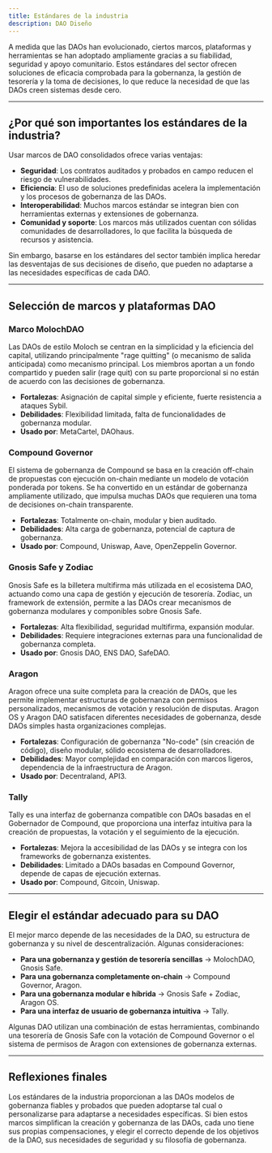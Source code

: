 ```yaml
---
title: Estándares de la industria
description: DAO Diseño
---
```


A medida que las DAOs han evolucionado, ciertos marcos, plataformas y herramientas se han adoptado ampliamente gracias a su fiabilidad, seguridad y apoyo comunitario. Estos estándares del sector ofrecen soluciones de eficacia comprobada para la gobernanza, la gestión de tesorería y la toma de decisiones, lo que reduce la necesidad de que las DAOs creen sistemas desde cero.

---

## ¿Por qué son importantes los estándares de la industria?

Usar marcos de DAO consolidados ofrece varias ventajas:

- **Seguridad**: Los contratos auditados y probados en campo reducen el riesgo de vulnerabilidades.
- **Eficiencia**: El uso de soluciones predefinidas acelera la implementación y los procesos de gobernanza de las DAOs.
- **Interoperabilidad**: Muchos marcos estándar se integran bien con herramientas externas y extensiones de gobernanza.
- **Comunidad y soporte**: Los marcos más utilizados cuentan con sólidas comunidades de desarrolladores, lo que facilita la búsqueda de recursos y asistencia.

Sin embargo, basarse en los estándares del sector también implica heredar las desventajas de sus decisiones de diseño, que pueden no adaptarse a las necesidades específicas de cada DAO.

---

## Selección de marcos y plataformas DAO

### Marco MolochDAO

Las DAOs de estilo Moloch se centran en la simplicidad y la eficiencia del capital, utilizando principalmente "rage quitting" (o mecanismo de salida anticipada) como mecanismo principal. Los miembros aportan a un fondo compartido y pueden salir (rage quit) con su parte proporcional si no están de acuerdo con las decisiones de gobernanza.

- **Fortalezas**: Asignación de capital simple y eficiente, fuerte resistencia a ataques Sybil.
- **Debilidades**: Flexibilidad limitada, falta de funcionalidades de gobernanza modular.
- **Usado por**: MetaCartel, DAOhaus.

### Compound Governor

El sistema de gobernanza de Compound se basa en la creación off-chain de propuestas con ejecución on-chain mediante un modelo de votación ponderada por tokens. Se ha convertido en un estándar de gobernanza ampliamente utilizado, que impulsa muchas DAOs que requieren una toma de decisiones on-chain transparente.

- **Fortalezas**: Totalmente on-chain, modular y bien auditado. 
- **Debilidades**: Alta carga de gobernanza, potencial de captura de gobernanza.
- **Usado por**: Compound, Uniswap, Aave, OpenZeppelin Governor.

### Gnosis Safe y Zodiac

Gnosis Safe es la billetera multifirma más utilizada en el ecosistema DAO, actuando como una capa de gestión y ejecución de tesorería. Zodiac, un framework de extensión, permite a las DAOs crear mecanismos de gobernanza modulares y componibles sobre Gnosis Safe.

- **Fortalezas**: Alta flexibilidad, seguridad multifirma, expansión modular.
- **Debilidades**: Requiere integraciones externas para una funcionalidad de gobernanza completa.
- **Usado por**: Gnosis DAO, ENS DAO, SafeDAO.

### Aragon

Aragon ofrece una suite completa para la creación de DAOs, que les permite implementar estructuras de gobernanza con permisos personalizados, mecanismos de votación y resolución de disputas. Aragon OS y Aragon DAO satisfacen diferentes necesidades de gobernanza, desde DAOs simples hasta organizaciones complejas.

- **Fortalezas**: Configuración de gobernanza "No-code" (sin creación de código), diseño modular, sólido ecosistema de desarrolladores.
- **Debilidades**: Mayor complejidad en comparación con marcos ligeros, dependencia de la infraestructura de Aragon.
- **Usado por**: Decentraland, API3.

### Tally

Tally es una interfaz de gobernanza compatible con DAOs basadas en el Gobernador de Compound, que proporciona una interfaz intuitiva para la creación de propuestas, la votación y el seguimiento de la ejecución.

- **Fortalezas**: Mejora la accesibilidad de las DAOs y se integra con los frameworks de gobernanza existentes.
- **Debilidades**: Limitado a DAOs basadas en Compound Governor, depende de capas de ejecución externas.
- **Usado por**: Compound, Gitcoin, Uniswap.

---

## Elegir el estándar adecuado para su DAO

El mejor marco depende de las necesidades de la DAO, su estructura de gobernanza y su nivel de descentralización. Algunas consideraciones:

- **Para una gobernanza y gestión de tesorería sencillas** → MolochDAO, Gnosis Safe.
- **Para una gobernanza completamente on-chain** → Compound Governor, Aragon.
- **Para una gobernanza modular e híbrida** → Gnosis Safe + Zodiac, Aragon OS.
- **Para una interfaz de usuario de gobernanza intuitiva** → Tally.

Algunas DAO utilizan una combinación de estas herramientas, combinando una tesorería de Gnosis Safe con la votación de Compound Governor o el sistema de permisos de Aragon con extensiones de gobernanza externas.

---

## Reflexiones finales

Los estándares de la industria proporcionan a las DAOs modelos de gobernanza fiables y probados que pueden adoptarse tal cual o personalizarse para adaptarse a necesidades específicas. Si bien estos marcos simplifican la creación y gobernanza de las DAOs, cada uno tiene sus propias compensaciones, y elegir el correcto depende de los objetivos de la DAO, sus necesidades de seguridad y su filosofía de gobernanza.